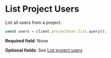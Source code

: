 # List Project Users

List all users from a project.

```typescript
const users = client.projectUser.list.query();
```

**Required field**: None

**Optional fields**: See [List project users](ref:projectuser-list)
